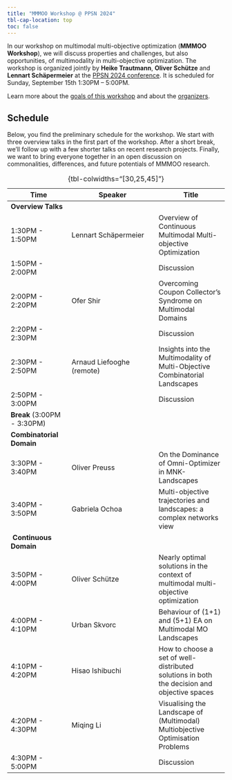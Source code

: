 ```yaml
---
title: "MMMOO Workshop @ PPSN 2024"
tbl-cap-location: top
toc: false
---
```


In our workshop on multimodal multi-objective optimization (**MMMOO Workshop**), we will discuss properties and challenges, but also opportunities, of multimodality in multi-objective optimization.
The workshop is organized jointly by **Heike Trautmann**, **Oliver Schütze** and **Lennart Schäpermeier** at the [PPSN 2024 conference](https://ppsn2024.fh-ooe.at).
It is scheduled for Sunday, September 15th 1:30PM – 5:00PM.

Learn more about the [goals of this workshop](./about.qmd) and about the [organizers](organizers.qmd).

## Schedule

Below, you find the preliminary schedule for the workshop.
We start with three overview talks in the first part of the workshop.
After a short break, we'll follow up with a few shorter talks on recent research projects.
Finally, we want to bring everyone together in an open discussion on commonalities, differences, and future potentials of MMMOO research.

|  Time |  Speaker |  Title |
|-------|----------|--------|
| **Overview Talks** | | |
| 1:30PM - 1:50PM | Lennart Schäpermeier | Overview of Continuous Multimodal Multi-objective Optimization |
| 1:50PM - 2:00PM |   | Discussion |
| 2:00PM - 2:20PM | Ofer Shir | Overcoming Coupon Collector's Syndrome on Multimodal Domains |
| 2:20PM - 2:30PM |   | Discussion |
| 2:30PM - 2:50PM | Arnaud Liefooghe (remote) | Insights into the Multimodality of Multi-Objective Combinatorial Landscapes |
| 2:50PM - 3:00PM |   | Discussion |
| **Break** (3:00PM - 3:30PM) |
| **Combinatorial Domain** |
| 3:30PM - 3:40PM | Oliver Preuss | On the Dominance of Omni-Optimizer in MNK-Landscapes |
| 3:40PM - 3:50PM | Gabriela Ochoa | Multi-objective trajectories and landscapes: a complex networks view |
| **Continuous Domain** |
| 3:50PM - 4:00PM | Oliver Schütze | Nearly optimal solutions in the context of multimodal multi-objective optimization |
| 4:00PM - 4:10PM | Urban Skvorc | Behaviour of (1+1) and (5+1) EA on Multimodal MO Landscapes |
| 4:10PM - 4:20PM | Hisao Ishibuchi | How to choose a set of well-distributed solutions in both the decision and objective spaces |
| 4:20PM - 4:30PM | Miqing Li | Visualising the Landscape of (Multimodal) Multiobjective Optimisation Problems |
| 4:30PM - 5:00PM |   | Discussion |

: {tbl-colwidths="[30,25,45]"}
